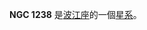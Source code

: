 {{NGCInfoBox|NGCID=NGC 1238|發現者=路易斯·斯威夫特|發現日期=1886年11月1日|其他編號=MCG -2-9-10,NPM1G -10.0126|曆元=J2000.0|赤經=3時10分52.6秒
|赤緯=-10°44'51"|星座=波江座|星體=星系|星等=13.3|表面亮度=14.1|藍等=14.3}}

'''NGC 1238''' 是[[波江座|波江座]]的一個[[星系|星系]]。

{{NGCReference|1238}}
{{Catalogs|NGC=1238}}
